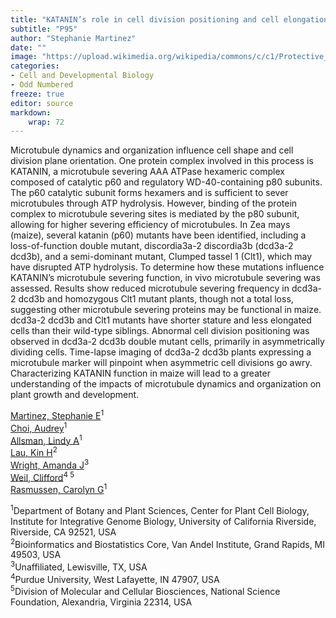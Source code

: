 ```yaml
---
title: "KATANIN’s role in cell division positioning and cell elongation in maize"
subtitle: "P95"
author: "Stephanie Martinez"
date: ""
image: "https://upload.wikimedia.org/wikipedia/commons/c/c1/Protective_Coleoptile_Tip_in_Zea_Mays_Embryo_%2847691344541%29.jpg"
categories: 
- Cell and Developmental Biology
- Odd Numbered
freeze: true
editor: source
markdown: 
    wrap: 72
---
```


Microtubule dynamics and organization influence cell shape and cell division plane orientation. One protein complex involved in this process is KATANIN, a microtubule severing AAA ATPase hexameric complex composed of catalytic p60 and regulatory WD-40-containing p80 subunits. The p60 catalytic subunit forms hexamers and is sufficient to sever microtubules through ATP hydrolysis. However, binding of the protein complex to microtubule severing sites is mediated by the p80 subunit, allowing for higher severing efficiency of microtubules. In Zea mays (maize), several katanin (p60) mutants have been identified, including a loss-of-function double mutant, discordia3a-2 discordia3b (dcd3a-2 dcd3b), and a semi-dominant mutant, Clumped tassel 1 (Clt1), which may have disrupted ATP hydrolysis. To determine how these mutations influence KATANIN’s microtubule severing function, in vivo microtubule severing was assessed. Results show reduced microtubule severing frequency in dcd3a-2 dcd3b and homozygous Clt1 mutant plants, though not a total loss, suggesting other microtubule severing proteins may be functional in maize. dcd3a-2 dcd3b and Clt1 mutants have shorter stature and less elongated cells than their wild-type siblings. Abnormal cell division positioning was observed in dcd3a-2 dcd3b double mutant cells, primarily in asymmetrically dividing cells. Time-lapse imaging of dcd3a-2 dcd3b plants expressing a microtubule marker will pinpoint when asymmetric cell divisions go awry. Characterizing KATANIN function in maize will lead to a greater understanding of the impacts of microtubule dynamics and organization on plant growth and development.

<a href='mailto:smart046@ucr.edu'>Martinez, Stephanie E</a><sup>1</sup><br><a href='mailto:achoi092@ucr.edu'>Choi, Audrey</a><sup>1</sup><br><a href='mailto:lindy.allsman@ucr.edu'>Allsman, Lindy A</a><sup>1</sup><br><a href='mailto:kin.lau@vai.org'>Lau, Kin H</a><sup>2</sup><br><a href='mailto:ajwright@gmail.com'>Wright, Amanda J</a><sup>3</sup><br><a href='mailto:cweil@nsf.gov'>Weil, Clifford</a><sup>4 5</sup><br><a href='mailto:crasmu@ucr.edu'>Rasmussen, Carolyn G</a><sup>1</sup><br>

<sup>1</sup>Department of Botany and Plant Sciences, Center for Plant Cell Biology, Institute for Integrative Genome Biology, University of California Riverside, Riverside, CA 92521, USA<br><sup>2</sup>Bioinformatics and Biostatistics Core, Van Andel Institute, Grand Rapids, MI 49503, USA<br><sup>3</sup>Unaffiliated, Lewisville, TX, USA<br><sup>4</sup>Purdue University, West Lafayette, IN 47907, USA<br><sup>5</sup>Division of Molecular and Cellular Biosciences, National Science Foundation, Alexandria, Virginia 22314, USA<br>